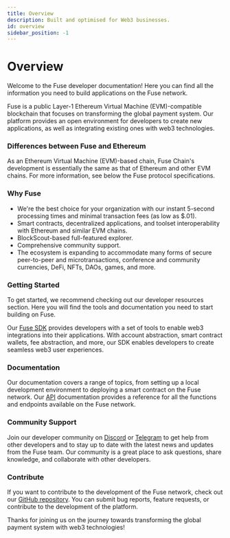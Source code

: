 ```yaml
---
title: Overview
description: Built and optimised for Web3 businesses.
id: overview
sidebar_position: -1
---
```


# Overview

Welcome to the Fuse developer documentation! Here you can find all the information you need to build applications on the Fuse network.

Fuse is a public Layer-1 Ethereum Virtual Machine (EVM)-compatible blockchain that focuses on transforming the global payment system. Our platform provides an open environment for developers to create new applications, as well as integrating existing ones with web3 technologies.

### Differences between Fuse and Ethereum <a href="#differences-between-gnosis-and-ethereum" id="differences-between-gnosis-and-ethereum"></a>

As an Ethereum Virtual Machine (EVM)-based chain, Fuse Chain's development is essentially the same as that of Ethereum and other EVM chains. For more information, see below the Fuse protocol specifications.

### Why Fuse

- We're the best choice for your organization with our instant 5-second processing times and minimal transaction fees (as low as $.01).
- Smart contracts, decentralized applications, and toolset interoperability with Ethereum and similar EVM chains.
- BlockScout-based full-featured explorer.
- Comprehensive community support.
- The ecosystem is expanding to accommodate many forms of secure peer-to-peer and microtransactions, conference and community currencies, DeFi, NFTs, DAOs, games, and more.

### Getting Started

To get started, we recommend checking out our developer resources section. Here you will find the tools and documentation you need to start building on Fuse.

Our [Fuse SDK](fuse-sdk/) provides developers with a set of tools to enable web3 integrations into their applications. With account abstraction, smart contract wallets, fee abstraction, and more, our SDK enables developers to create seamless web3 user experiences.

### Documentation

Our documentation covers a range of topics, from setting up a local development environment to deploying a smart contract on the Fuse network. Our [API](/docs/category/fuse-apis/) documentation provides a reference for all the functions and endpoints available on the Fuse network.

### Community Support

Join our developer community on [Discord](https://discord.com/invite/jpPMeSZ) or [Telegram](https://t.me/fuseio/163566) to get help from other developers and to stay up to date with the latest news and updates from the Fuse team. Our community is a great place to ask questions, share knowledge, and collaborate with other developers.

### Contribute

If you want to contribute to the development of the Fuse network, check out our [GitHub repository](https://github.com/fuseio). You can submit bug reports, feature requests, or contribute to the development of the platform.

Thanks for joining us on the journey towards transforming the global payment system with web3 technologies!

###
